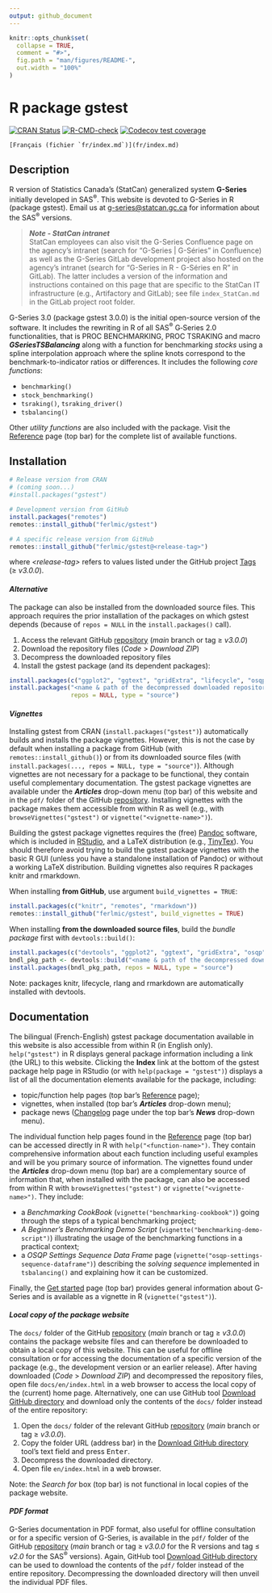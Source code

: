 ```yaml
---
output: github_document
---
```


<!-- index.md is generated from index.Rmd. Please edit that file -->

```r
knitr::opts_chunk$set(
  collapse = TRUE,
  comment = "#>",
  fig.path = "man/figures/README-",
  out.width = "100%"
)
```


# R package gstest

<!-- badges: start -->

[![CRAN
Status](https://www.r-pkg.org/badges/version/gstest)](https://cran.r-project.org/package=gstest)
[![R-CMD-check](https://github.com/ferlmic/gstest/actions/workflows/R-CMD-check.yaml/badge.svg)](https://github.com/ferlmic/gstest/actions/workflows/R-CMD-check.yaml)
[![Codecov test
coverage](https://codecov.io/gh/ferlmic/gstest/branch/main/graph/badge.svg)](https://app.codecov.io/gh/ferlmic/gstest?branch=main)

<!-- badges: end -->

<!-- Display a link to the French `index.md' file (only when rendering an HTML document)
     
     => the Pandoc "fenced_div" below (::: {.pkgdown-devel} <...> :::) is used to avoid 
        having the link generated in the pkgdown website home page
     => the link would only show in the "development" version of the pkgdown website
        (`development: mode: devel` in `_pkdown.yml` or `development: mode: auto` with a 4-level 
        version number in the DESCRIPTION file), which we do not use for gstest (we set 
        `development: mode: release` in `_pkdown.yml`, resulting in a single "release" website 
        regardless of the version number -->
::: {.pkgdown-devel}
```asis
[Français (fichier `fr/index.md`)](fr/index.md)
```
:::


## Description

R version of Statistics Canada's (StatCan) generalized system **G-Series** initially developed in SAS^®^. This website is devoted to G-Series in R (package gstest). Email us at [g-series@statcan.gc.ca](mailto:g-series@statcan.gc.ca) for information about the SAS^®^ versions. 

> _**Note - StatCan intranet**_\
> StatCan employees can also visit the G-Series Confluence page on the agency's intranet (search for "G-Series | G-Séries" in Confluence) as well as the G-Series GitLab development project also hosted on the agency's intranet (search for "G-Series in R - G-Séries en R" in GitLab). The latter includes a version of the information and instructions contained on this page that are specific to the StatCan IT infrastructure (e.g., Artifactory and GitLab); see file `index_StatCan.md` in the GitLab project root folder.

G-Series 3.0 (package gstest 3.0.0) is the initial open-source version of the software. It includes the rewriting in R of all SAS^®^ G<span>&#8209;</span>Series 2.0 functionalities, that is PROC BENCHMARKING, PROC TSRAKING and macro _**GSeriesTSBalancing**_ along with a function for benchmarking *stocks* using a spline interpolation approach where the spline knots correspond to the benchmark-to-indicator ratios or differences. It includes the following *core functions*:

* `benchmarking()`
* `stock_benchmarking()`
* `tsraking()`, `tsraking_driver()`
* `tsbalancing()` <br>
  
Other *utility functions* are also included with the package. Visit the [Reference](./reference/index.html) page (top bar) for the complete list of available functions. 


## Installation

```r
# Release version from CRAN 
# (coming soon...)
#install.packages("gstest")

# Development version from GitHub
install.packages("remotes")
remotes::install_github("ferlmic/gstest")

# A specific release version from GitHub
remotes::install_github("ferlmic/gstest@<release-tag>")
```
where *\<release-tag\>* refers to values listed under the GitHub project  [Tags](https://github.com/ferlmic/gstest/tags) ($\geq$ *v3.0.0*).

#### *Alternative*
The package can also be installed from the downloaded source files. This approach requires the prior installation of the packages on which gstest depends (because of `repos = NULL` in the `install.packages()` call).

1. Access the relevant GitHub [repository](https://github.com/ferlmic/gstest) (*main* branch or tag $\geq$ *v3.0.0*)
2. Download the repository files (*Code* > *Download ZIP*)
3. Decompress the downloaded repository files
4. Install the gstest package (and its dependent packages):
```r
install.packages(c("ggplot2", "ggtext", "gridExtra", "lifecycle", "osqp", "rlang", "xmpdf"))
install.packages("<name & path of the decompressed downloaded repository files>",
                 repos = NULL, type = "source")
```

#### _Vignettes_
Installing gstest from CRAN (`install.packages("gstest")`) automatically builds and installs the package vignettes. However, this is not the case by default when installing a package from GitHub (with `remotes::install_github()`) or from its downloaded source files (with `install.packages(..., repos = NULL, type = "source")`). Although vignettes are not necessary for a package to be functional, they contain useful complementary documentation. The gstest package vignettes are available under the _**Articles**_ drop-down menu (top bar) of this website and in the `pdf/` folder of the GitHub [repository](https://github.com/ferlmic/gstest). Installing vignettes with the package makes them accessible from within R as well (e.g., with `browseVignettes("gstest")` or `vignette("<vignette-name>")`). 

Building the gstest package vignettes requires the (free) [Pandoc](https://pandoc.org/) software, which is included in [RStudio](https://posit.co/downloads/), and a LaTeX distribution (e.g., [TinyTex](https://github.com/rstudio/tinytex-releases)). You should therefore avoid trying to build the gstest package vignettes with the basic R GUI (unless you have a standalone installation of Pandoc) or without a working LaTeX distribution. Building vignettes also requires R packages knitr and rmarkdown.

When installing **from GitHub**, use argument `build_vignettes = TRUE`:
```r
install.packages(c("knitr", "remotes", "rmarkdown"))
remotes::install_github("ferlmic/gstest", build_vignettes = TRUE)
```

When installing **from the downloaded source files**, build the *bundle package* first with `devtools::build()`:
```r
install.packages(c("devtools", "ggplot2", "ggtext", "gridExtra", "osqp", "xmpdf"))
bndl_pkg_path <- devtools::build("<name & path of the decompressed downloaded repository files>")
install.packages(bndl_pkg_path, repos = NULL, type = "source")
```
Note: packages knitr, lifecycle, rlang and rmarkdown are automatically installed with devtools.


## Documentation
The bilingual (French-English) gstest package documentation available in this website is also accessible from within R (in English only). `help("gstest")` in R displays general package information including a link (the URL) to this website. Clicking the **Index** link at the bottom of the gstest package help page in RStudio (or with `help(package = "gstest")`) displays a list of all the documentation elements available for the package, including:

* topic/function help pages (top bar's [Reference](./reference/index.html) page);
* vignettes, when installed (top bar's ***Articles*** drop-down menu);
* package news ([Changelog](./news/index.html) page under the top bar's ***News*** drop-down menu).

The individual function help pages found in the [Reference](./reference/index.html) page (top bar) can be accessed directly in R with `help("<function-name>")`. They contain comprehensive information about each function including useful examples and will be you primary source of information. The vignettes found under the ***Articles*** drop-down menu (top bar) are a complementary source of information that, when installed with the package, can also be accessed from within R with `browseVignettes("gstest")` or `vignette("<vignette-name>")`. They include: 

* a *Benchmarking CookBook* (`vignette("benchmarking-cookbook")`) going through the steps of a typical benchmarking project;
* *A Beginner's Benchmarking Demo Script* (`vignette("benchmarking-demo-script")`) illustrating the usage of the benchmarking functions in a practical context;
* a *OSQP Settings Sequence Data Frame* page (`vignette("osqp-settings-sequence-dataframe")`) describing the *solving sequence* implemented in `tsbalancing()` and explaining how it can be customized.

Finally, the [Get started](./articles/gstest.html) page (top bar) provides general information about G-Series and is available as a vignette in R (`vignette("gstest")`).

#### *Local copy of the package website*
The `docs/` folder of the GitHub [repository](https://github.com/ferlmic/gstest) (*main* branch or tag $\geq$ *v3.0.0*) contains the package website files and can therefore be downloaded to obtain a local copy of this website. This can be useful for offline consultation or for accessing the documentation of a specific version of the package (e.g., the development version or an earlier release). After having downloaded (*Code* > *Download ZIP*) and decompressed the repository files, open file `docs/en/index.html` in a web browser to access the local copy of the (current) home page. Alternatively, one can use GitHub tool [Download GitHub directory](https://download-directory.github.io/) and download only the contents of the `docs/` folder instead of the entire repository:

1. Open the `docs/` folder of the relevant GitHub [repository](https://github.com/ferlmic/gstest) (*main* branch or tag $\geq$ *v3.0.0*).
2. Copy the folder URL (address bar) in the [Download GitHub directory](https://download-directory.github.io/) tool's text field and press <kbd>Enter</kbd>. 
3. Decompress the downloaded directory.
4. Open file `en/index.html` in a web browser.

Note: the *Search for* box (top bar) is not functional in local copies of the package website.

#### *PDF format*
G-Series documentation in PDF format, also useful for offline consultation or for a specific version of G-Series, is available in the `pdf/` folder of the GitHub [repository](https://github.com/ferlmic/gstest) (*main* branch or tag $\geq$ *v3.0.0* for the R versions and tag $\leq$ *v2.0* for the SAS^®^ versions). Again, GitHub tool [Download GitHub directory](https://download-directory.github.io/) can be used to download the contents of the `pdf/` folder instead of the entire repository. Decompressing the downloaded directory will then unveil the individual PDF files.
